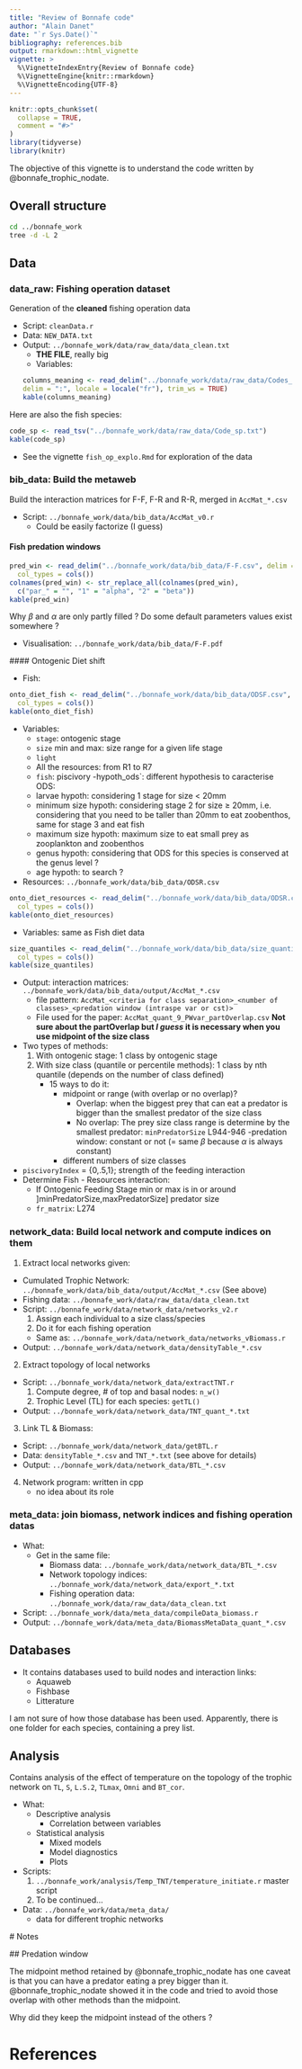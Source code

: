 ```yaml
---
title: "Review of Bonnafe code"
author: "Alain Danet"
date: "`r Sys.Date()`"
bibliography: references.bib
output: rmarkdown::html_vignette
vignette: >
  %\VignetteIndexEntry{Review of Bonnafe code}
  %\VignetteEngine{knitr::rmarkdown}
  %\VignetteEncoding{UTF-8}
---
```


```r
knitr::opts_chunk$set(
  collapse = TRUE,
  comment = "#>"
)
library(tidyverse)
library(knitr)
```

The objective of this vignette is to understand the code written by
@bonnafe_trophic_nodate.

## Overall structure

```bash
cd ../bonnafe_work
tree -d -L 2
```

## Data

### data_raw: Fishing operation dataset

Generation of the **cleaned** fishing operation data

- Script: `cleanData.r` 
- Data: `NEW_DATA.txt` 
- Output: `../bonnafe_work/data/raw_data/data_clean.txt`
  - **THE FILE**, really big
  - Variables:
```r
columns_meaning <- read_delim("../bonnafe_work/data/raw_data/Codes_colonne.txt",
  delim = ":", locale = locale("fr"), trim_ws = TRUE)
kable(columns_meaning)
```

Here are also the fish species:
```r
code_sp <- read_tsv("../bonnafe_work/data/raw_data/Code_sp.txt")
kable(code_sp)
```
- See the vignette `fish_op_explo.Rmd` for exploration of the data

### bib_data: Build the metaweb

Build the interaction matrices for F-F, F-R and R-R, merged in `AccMat_*.csv`

- Script: `../bonnafe_work/data/bib_data/AccMat_v0.r`
  - Could be easily factorize (I guess) 

#### Fish predation windows

```r
pred_win <- read_delim("../bonnafe_work/data/bib_data/F-F.csv", delim = ";",
  col_types = cols()) 
colnames(pred_win) <- str_replace_all(colnames(pred_win),
  c("par_" = "", "1" = "alpha", "2" = "beta"))
kable(pred_win)
```

Why $\beta$ and $\alpha$ are only partly filled ? Do some default parameters
values exist somewhere ? 

- Visualisation: `../bonnafe_work/data/bib_data/F-F.pdf`

#### Ontogenic Diet shift

- Fish:

```r
onto_diet_fish <- read_delim("../bonnafe_work/data/bib_data/ODSF.csv", delim = ";",
  col_types = cols())
kable(onto_diet_fish)
```

  - Variables: 
    - `stage`: ontogenic stage
    - `size` min and max: size range for a given life stage 
    - `light`
    - All the resources: from R1 to R7  
    - `fish`: piscivory
    -hypoth_ods`: different hypothesis to caracterise ODS:  
    - larvae hypoth: considering 1 stage for size $<$ 20mm
    - minimum size hypoth: considering stage 2 for size $\geq$ 20mm, i.e.
      considering that you need to be taller than 20mm to eat zoobenthos,
      same for stage 3 and eat fish
    - maximum size hypoth: maximum size to eat small prey as zooplankton and zoobenthos
    - genus hypoth: considering that ODS for this species is conserved at
      the genus level ?
    - age hypoth: to search ?
  
- Resources: `../bonnafe_work/data/bib_data/ODSR.csv`

```r
onto_diet_resources <- read_delim("../bonnafe_work/data/bib_data/ODSR.csv", delim = ";",
  col_types = cols())
kable(onto_diet_resources)
```

  - Variables: same as Fish diet data

```r
size_quantiles <- read_delim("../bonnafe_work/data/bib_data/size_quantiles.csv", delim = ";",
  col_types = cols())
kable(size_quantiles)
```

- Output: interaction matrices: `../bonnafe_work/data/bib_data/output/AccMat_*.csv`
  - file pattern: `AccMat_<criteria for class separation>_<number of classes>_<predation window (intraspe var or cst)>`
  - File used for the paper:  `AccMat_quant_9_PWvar_partOverlap.csv` **Not sure about the partOverlap but *I guess* it is necessary when you use midpoint of the size class**

- Two types of methods:
  1. With ontogenic stage: 1 class by ontogenic stage
  2. With size class (quantile or percentile methods): 1 class by nth quantile (depends on
     the number of class defined)
     - 15 ways to do it:
       - midpoint or range (with overlap or no overlap)?  
         - Overlap: when the biggest prey that can eat a predator is bigger
           than the smallest predator of the size class  
         - No overlap: The prey size class range is determine by the smallest
           predator: `minPredatorSize` L944-946 
       -predation window: constant or not (= same $\beta$ because $\alpha$ is
       always constant)
       - different numbers of size classes
- `piscivoryIndex` = {0,.5,1}; strength of the feeding interaction
- Determine Fish - Resources interaction:
  - If Ontogenic Feeding Stage min or max is in or around
    ]minPredatorSize,maxPredatorSize] predator size 
  - `fr_matrix`: L274

### network_data: Build local network and compute indices on them 

1. Extract local networks given:
  - Cumulated Trophic Network: `../bonnafe_work/data/bib_data/output/AccMat_*.csv` (See above)
  - Fishing data: `../bonnafe_work/data/raw_data/data_clean.txt`
  - Script: `../bonnafe_work/data/network_data/networks_v2.r`
    1. Assign each individual to a size class/species
    2. Do it for each fishing operation
    - Same as: `../bonnafe_work/data/network_data/networks_vBiomass.r`
  - Output: `../bonnafe_work/data/network_data/densityTable_*.csv`

2. Extract topology of local networks
  - Script: `../bonnafe_work/data/network_data/extractTNT.r`
    1. Compute degree, # of top and basal nodes: `n_w()`
    2. Trophic Level (TL) for each species: `getTL()`
  - Output: `../bonnafe_work/data/network_data/TNT_quant_*.txt`
3. Link TL & Biomass:
  - Script: `../bonnafe_work/data/network_data/getBTL.r`
  - Data: `densityTable_*.csv` and `TNT_*.txt` (see above for details)
  - Output: `../bonnafe_work/data/network_data/BTL_*.csv`

4. Network program: written in cpp
   - no idea about its role

### meta_data: join biomass, network indices and fishing operation datas

- What:
  - Get in the same file:
    - Biomass data: `../bonnafe_work/data/network_data/BTL_*.csv` 
    - Network topology indices: `../bonnafe_work/data/network_data/export_*.txt` 
    - Fishing operation data: `../bonnafe_work/data/raw_data/data_clean.txt`
- Script: `../bonnafe_work/data/meta_data/compileData_biomass.r`
- Output:
  `../bonnafe_work/data/meta_data/BiomassMetaData_quant_*.csv`

## Databases

- It contains databases used to build nodes and interaction links:
  - Aquaweb
  - Fishbase
  - Litterature 

I am not sure of how those database has been used. Apparently, there is one
folder for each species, containing a prey list. 


## Analysis

Contains analysis of the effect of temperature on the topology of the trophic
network on `TL`, `S`, `L.S.2`, `TLmax`, `Omni` and `BT_cor`.

- What:
  - Descriptive analysis
    - Correlation between variables
  - Statistical analysis
    - Mixed models
    - Model diagnostics
    - Plots

- Scripts:
  1. `../bonnafe_work/analysis/Temp_TNT/temperature_initiate.r` master script 
  2. To be continued...
     

- Data: `../bonnafe_work/data/meta_data/`
  - data for different trophic networks

# Notes 

## Predation window

The midpoint method retained by @bonnafe_trophic_nodate has one caveat is that
you can have a predator eating a prey bigger than it. @bonnafe_trophic_nodate
showed it in the code and tried to avoid those overlap with other methods than
the midpoint.

Why did they keep the midpoint instead of the others ?

# References
